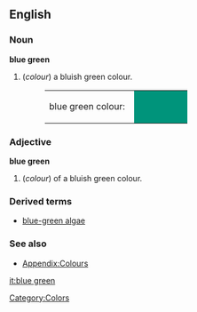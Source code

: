 ==English==

===Noun===
'''blue green'''
#(''colour'') a bluish green colour.
#:<table><tr><td>blue green colour: &nbsp;</td><td bgcolor="#00947B" width="80">&nbsp; </td></tr></table>

===Adjective===
'''blue green'''
#(''colour'') of a bluish green colour.

===Derived terms===
*[[blue-green algae]]

===See also===
*[[Wiktionary_Appendix:Colours|Appendix:Colours]]

[[Category:Colors]]
[[it:blue green]]